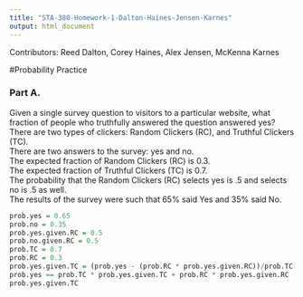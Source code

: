 ```yaml
---
title: "STA-380-Homework-1-Dalton-Haines-Jensen-Karnes"
output: html_document
---
```

Contributors: Reed Dalton, Corey Haines, Alex Jensen, McKenna Karnes

#Probability Practice

### Part A. 
Given a single survey question to visitors to a particular website, what fraction of people who truthfully answered the question answered yes?      
There are two types of clickers: Random Clickers (RC), and Truthful Clickers (TC).     
There are two answers to the survey: yes and no.   
The expected fraction of Random Clickers (RC) is 0.3.     
The expected fraction of Truthful Clickers (TC) is 0.7.     
The probability that the Random Clickers (RC) selects yes is .5 and selects no is .5 as well.    
The results of the survey were such that 65% said Yes and 35% said No.     
```r
prob.yes = 0.65
prob.no = 0.35
prob.yes.given.RC = 0.5
prob.no.given.RC = 0.5
prob.TC = 0.7
prob.RC = 0.3
prob.yes.given.TC = (prob.yes - (prob.RC * prob.yes.given.RC))/prob.TC
prob.yes == prob.TC * prob.yes.given.TC + prob.RC * prob.yes.given.RC
prob.yes.given.TC
```
